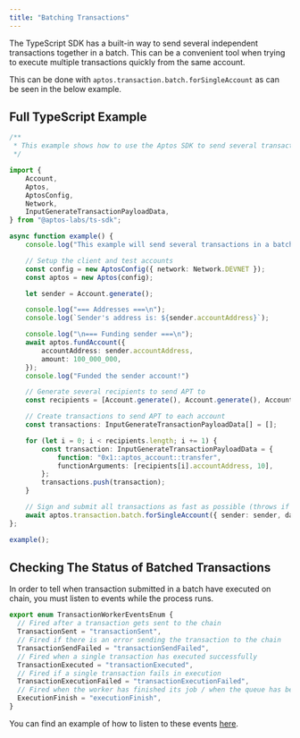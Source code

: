```yaml
---
title: "Batching Transactions"
---
```






The TypeScript SDK has a built-in way to send several independent transactions together in a batch. This can be a convenient tool when trying to execute multiple transactions quickly from the same account.

This can be done with `aptos.transaction.batch.forSingleAccount` as can be seen in the below example.

## Full TypeScript Example

```ts filename="batch.ts"
/**
 * This example shows how to use the Aptos SDK to send several transactions in a batch.
 */

import {
    Account,
    Aptos,
    AptosConfig,
    Network,
    InputGenerateTransactionPayloadData,
} from "@aptos-labs/ts-sdk";

async function example() {
    console.log("This example will send several transactions in a batch.");

    // Setup the client and test accounts
    const config = new AptosConfig({ network: Network.DEVNET });
    const aptos = new Aptos(config);

    let sender = Account.generate();

    console.log("=== Addresses ===\n");
    console.log(`Sender's address is: ${sender.accountAddress}`);

    console.log("\n=== Funding sender ===\n");
    await aptos.fundAccount({
        accountAddress: sender.accountAddress,
        amount: 100_000_000,
    });  
    console.log("Funded the sender account!")

    // Generate several recipients to send APT to
    const recipients = [Account.generate(), Account.generate(), Account.generate()];

    // Create transactions to send APT to each account
    const transactions: InputGenerateTransactionPayloadData[] = [];

    for (let i = 0; i < recipients.length; i += 1) {
        const transaction: InputGenerateTransactionPayloadData = {
            function: "0x1::aptos_account::transfer",
            functionArguments: [recipients[i].accountAddress, 10],
        };
        transactions.push(transaction);
    }

    // Sign and submit all transactions as fast as possible (throws if any error)
    await aptos.transaction.batch.forSingleAccount({ sender: sender, data: transactions });
};

example();
```

## Checking The Status of Batched Transactions

In order to tell when transaction submitted in a batch have executed on chain, you must listen to events while the process runs.

```ts filename="transaction-worker-events.ts"
export enum TransactionWorkerEventsEnum {
  // Fired after a transaction gets sent to the chain
  TransactionSent = "transactionSent",
  // Fired if there is an error sending the transaction to the chain
  TransactionSendFailed = "transactionSendFailed",
  // Fired when a single transaction has executed successfully
  TransactionExecuted = "transactionExecuted",
  // Fired if a single transaction fails in execution
  TransactionExecutionFailed = "transactionExecutionFailed",
  // Fired when the worker has finished its job / when the queue has been emptied
  ExecutionFinish = "executionFinish",
}
```

You can find an example of how to listen to these events [here](https://github.com/aptos-labs/aptos-ts-sdk/blob/main/examples/typescript/batch_funds.ts#L108).
